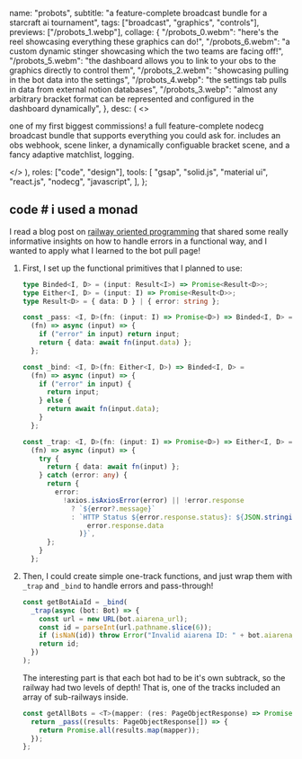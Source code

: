   name: "probots",
  subtitle: "a feature-complete broadcast bundle for a starcraft ai tournament",
  tags: ["broadcast", "graphics", "controls"],
  previews: ["/probots_1.webp"],
  collage: {
    "/probots_0.webm":
      "here's the reel showcasing everything these graphics can do!",
    "/probots_6.webm":
      "a custom dynamic stinger showcasing which the two teams are facing off!",
    "/probots_5.webm":
      "the dashboard allows you to link to your obs to the graphics directly to control them",
    "/probots_2.webm": "showcasing pulling in the bot data into the settings",
    "/probots_4.webp":
      "the settings tab pulls in data from external notion databases",
    "/probots_3.webp":
      "almost any arbitrary bracket format can be represented and configured in the dashboard dynamically",
  },
  desc: (
    <>
      <p>
        one of my first biggest commissions! a full feature-complete nodecg
        broadcast bundle that supports everything you could ask for. includes an
        obs webhook, scene linker, a dynamically configuable bracket scene, and
        a fancy adaptive matchlist, logging.
      </p>
    </>
  ),
  roles: ["code", "design"],
  tools: [
    "gsap",
    "solid.js",
    "material ui",
    "react.js",
    "nodecg",
    "javascript",
  ],
};

<Topic code>

## code # i used a monad

I read a blog post on [railway oriented programming](https://fsharpforfunandprofit.com/rop/) that shared some really informative insights on how to handle errors in a functional way, and I wanted to apply what I learned to the bot pull page!

1. First, I set up the functional primitives that I planned to use:

   ```ts
   type Binded<I, D> = (input: Result<I>) => Promise<Result<D>>;
   type Either<I, D> = (input: I) => Promise<Result<D>>;
   type Result<D> = { data: D } | { error: string };

   const _pass: <I, D>(fn: (input: I) => Promise<D>) => Binded<I, D> =
     (fn) => async (input) => {
       if ("error" in input) return input;
       return { data: await fn(input.data) };
     };

   const _bind: <I, D>(fn: Either<I, D>) => Binded<I, D> =
     (fn) => async (input) => {
       if ("error" in input) {
         return input;
       } else {
         return await fn(input.data);
       }
     };

   const _trap: <I, D>(fn: (input: I) => Promise<D>) => Either<I, D> =
     (fn) => async (input) => {
       try {
         return { data: await fn(input) };
       } catch (error: any) {
         return {
           error:
             !axios.isAxiosError(error) || !error.response
               ? `${error?.message}`
               : `HTTP Status ${error.response.status}: ${JSON.stringify(
                   error.response.data
                 )}`,
         };
       }
     };
   ```

2. Then, I could create simple one-track functions, and just wrap them with `_trap` and `_bind` to handle errors and pass-through!

   ```ts
   const getBotAiaId = _bind(
     _trap(async (bot: Bot) => {
       const url = new URL(bot.aiarena_url);
       const id = parseInt(url.pathname.slice(6));
       if (isNaN(id)) throw Error("Invalid aiarena ID: " + bot.aiarena_url);
       return id;
     })
   );
   ```

   The interesting part is that each bot had to be it's own subtrack, so the railway had two levels of depth! That is, one of the tracks included an array of sub-railways inside.

   ```ts
   const getAllBots = <T>(mapper: (res: PageObjectResponse) => Promise<T>) => {
     return _pass((results: PageObjectResponse[]) => {
       return Promise.all(results.map(mapper));
     });
   };
   ```

</Topic>
